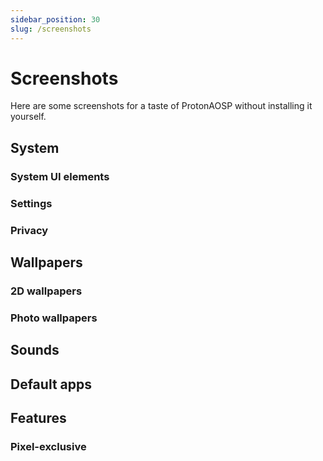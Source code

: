 ```yaml
---
sidebar_position: 30
slug: /screenshots
---
```



# Screenshots

Here are some screenshots for a taste of ProtonAOSP without installing it yourself.

## System

### System UI elements

<Screenshots>
  <Screenshot name="sys-ui-dark-notif" alt="Notification shade, dark" />
  <Screenshot name="sys-ui-light-qs" alt="Quick settings, light" />
  <Screenshot name="sys-ui-power-menu" alt="Power menu" />
  <Screenshot name="sys-ui-recents" alt="Recents overview" />
</Screenshots>

### Settings

<Screenshots>
  <Screenshot name="sys-settings-batt-light" alt="Battery settings, light" />
  <Screenshot name="sys-settings-batt-dark" alt="Battery settings, dark" />
  <Screenshot name="sys-settings-home-light" alt="Settings home, light" />
  <Screenshot name="sys-settings-home-dark" alt="Settings home, dark" />
</Screenshots>

### Privacy

<Screenshots>
  <Screenshot name="sys-privacy-dashboard" alt="Privacy dashboard" />
  <Screenshot name="sys-privacy-perms" alt="Privacy permissions" />
  <Screenshot name="sys-privacy-indicators" alt="Privacy indicators" />
</Screenshots>

## Wallpapers

### 2D wallpapers

<Screenshots>
  <Screenshot name="wallpapers-2d-overview" alt="Overview of wallpapers" />
  <Screenshot name="wallpapers-2d-radiant-glow" alt="Radiant Glow wallpapers" />
  <Screenshot name="wallpapers-2d-space" alt="Space wallpapers" />
  <Screenshot name="wallpapers-2d-strange-dimension" alt="Strange Dimension wallpapers" />
</Screenshots>

### Photo wallpapers

<Screenshots>
  <Screenshot name="wallpapers-photo-overview" alt="Photo wallpapers" />
  <Screenshot name="wallpapers-photo-water-stars" alt="Wallpaper: Water Stars" />
  <Screenshot name="wallpapers-photo-aurora-lights" alt="Wallpaper: Aurora Lights" />
</Screenshots>

## Sounds

<Screenshots>
  <Screenshot name="sounds-ringtone" alt="Ringtones" />
  <Screenshot name="sounds-notif" alt="Notification sounds" />
  <Screenshot name="sounds-alarm" alt="Alarm sounds" />
</Screenshots>

## Default apps

<Screenshots>
  <Screenshot name="default-apps-calc" alt="Calculator" />
  <Screenshot name="default-apps-clock" alt="Clock" />
</Screenshots>

## Features

### Pixel-exclusive

<Screenshots>
  <Screenshot name="feat-pixel-now-playing" alt="Now Playing" />
  <Screenshot name="feat-pixel-live-caption" alt="Live Caption" />
</Screenshots>
